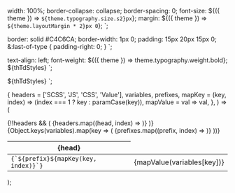 
  width: 100%;
  border-collapse: collapse;
  border-spacing: 0;
  font-size: ${({ theme }) => `${theme.typography.size.s2}px`};
  margin: ${({ theme }) => `${theme.layoutMargin * 2}px 0`};
`;

  border: solid #C4C6CA;
  border-width: 1px 0;
  padding: 15px 20px 15px 0;
  &:last-of-type {
    padding-right: 0;
  }
`;

  text-align: left;
  font-weight: ${({ theme }) => theme.typography.weight.bold};
  ${thTdStyles}
`;

  ${thTdStyles}
`;

  {
    headers = ['SCSS', 'JS', 'CSS', 'Value'],
    variables,
    prefixes,
    mapKey = (key, index) => (index === 1 ? key : paramCase(key)),
    mapValue = val => val,
  },
) => (
  <Table>
    {!!headers && (
      <thead>
      <tr>
        {headers.map((head, index) => <Th key={index}>{head}</Th>)}
      </tr>
      </thead>
    )}
    <tbody>
    {Object.keys(variables).map(key => (
      <tr key={key}>
        {prefixes.map((prefix, index) => <Td key={prefix}><code>{`${prefix}${mapKey(key, index)}`}</code></Td>)}
        <Td>{mapValue(variables[key])}</Td>
      </tr>
    ))}
    </tbody>
  </Table>
);

